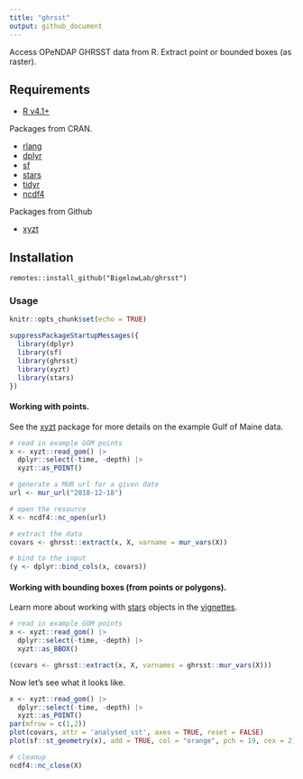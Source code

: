 ```yaml
---
title: "ghrsst"
output: github_document
---
```


Access OPeNDAP GHRSST data from R. Extract point or bounded boxes (as raster).

## Requirements

+ [R v4.1+](https://www.r-project.org/)

Packages from CRAN.

+ [rlang](https://CRAN.R-project.org/package=rlang)
+ [dplyr](https://CRAN.R-project.org/package=httr)
+ [sf](https://CRAN.R-project.org/package=sf)
+ [stars](https://CRAN.R-project.org/package=stars)
+ [tidyr](https://CRAN.R-project.org/package=tidyr)
+ [ncdf4](https://CRAN.R-project.org/package=ncdf4)

Packages from Github

+ [xyzt](https://github.com/BigelowLab/xyzt)


## Installation

```
remotes::install_github("BigelowLab/ghrsst")
```

### Usage
```r
knitr::opts_chunk$set(echo = TRUE)
```

```r
suppressPackageStartupMessages({
  library(dplyr)
  library(sf)
  library(ghrsst)
  library(xyzt)
  library(stars)
})
```

#### Working with points.  

See the [xyzt](https://github.com/BigelowLab/xyzt) package for more details on the example Gulf of Maine data.

```r
# read in example GOM points
x <- xyzt::read_gom() |>
  dplyr::select(-time, -depth) |>
  xyzt::as_POINT()

# generate a MUR url for a given date
url <- mur_url("2018-12-18")

# open the resource
X <- ncdf4::nc_open(url)

# extract the data 
covars <- ghrsst::extract(x, X, varname = mur_vars(X))

# bind to the input
(y <- dplyr::bind_cols(x, covars))
```

#### Working with bounding boxes (from points or polygons). 

Learn more about working with [stars](https://CRAN.R-project.org/package=stars) objects in the [vignettes](https://r-spatial.github.io/stars/).

```r
# read in example GOM points
x <- xyzt::read_gom() |>
  dplyr::select(-time, -depth) |>
  xyzt::as_BBOX()

(covars <- ghrsst::extract(x, X, varnames = ghrsst::mur_vars(X)))
```

Now let's see what it looks like.

```r
x <- xyzt::read_gom() |>
  dplyr::select(-time, -depth) |>
  xyzt::as_POINT()
par(mfrow = c(1,2))
plot(covars, attr = 'analysed_sst', axes = TRUE, reset = FALSE)
plot(sf::st_geometry(x), add = TRUE, col = "orange", pch = 19, cex = 2)
```



```r
# cleanup
ncdf4::nc_close(X)
```
